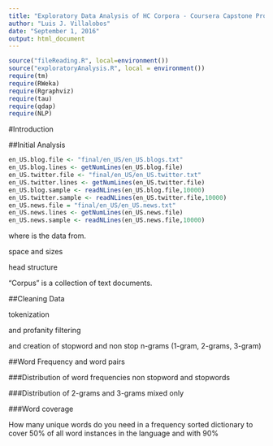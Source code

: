 ```yaml
---
title: "Exploratory Data Analysis of HC Corpora - Coursera Capstone Proyect"
author: "Luis J. Villalobos"
date: "September 1, 2016"
output: html_document
---
```

```r
source("fileReading.R", local=environment())
source("exploratoryAnalysis.R", local = environment())
require(tm)
require(RWeka)
require(Rgraphviz)
require(tau)
require(qdap)
require(NLP)
```
#Introduction


##Initial Analysis

[//]: # ```{r cache=TRUE}
[//]: # downloadZipFile()
[//]: # extractFiles("Coursera-SwiftKey.zip")
[//]: # ```

```r
en_US.blog.file <- "final/en_US/en_US.blogs.txt"
en_US.blog.lines <- getNumLines(en_US.blog.file)
en_US.twitter.file <- "final/en_US/en_US.twitter.txt"
en_US.twitter.lines <- getNumLines(en_US.twitter.file)
en_US.blog.sample <- readNLines(en_US.blog.file,10000)
en_US.twitter.sample <- readNLines(en_US.twitter.file,10000)
en_US.news.file = "final/en_US/en_US.news.txt"
en_US.news.lines <- getNumLines(en_US.news.file)
en_US.news.sample <- readNLines(en_US.news.file,10000)
```

where is the data from.

space and sizes

head structure

"Corpus" is a collection of text documents.



##Cleaning Data

tokenization



and profanity filtering

and creation of stopword and non stop n-grams (1-gram, 2-grams, 3-gram)


##Word Frequency and word pairs

###Distribution of word frequencies
non stopword and stopwords


###Distribution of 2-grams and 3-grams
mixed only

###Word coverage

How many unique words do you need in a frequency sorted dictionary to cover 50% of all word instances in the language and with 90%



